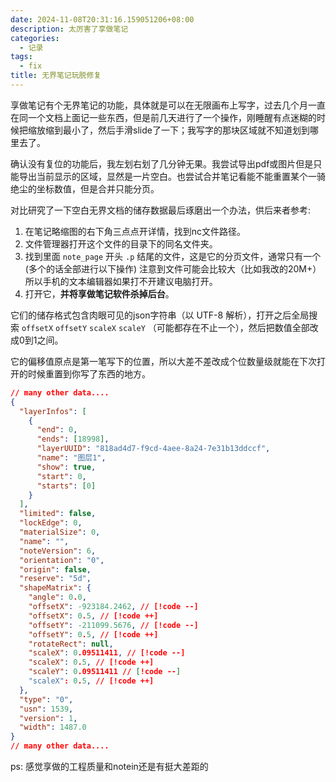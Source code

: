 ```yaml
---
date: 2024-11-08T20:31:16.159051206+08:00
description: 太厉害了享做笔记
categories:
  - 记录
tags:
  - fix
title: 无界笔记玩脱修复
---
```



享做笔记有个无界笔记的功能，具体就是可以在无限画布上写字，过去几个月一直在同一个文档上面记一些东西，但是前几天进行了一个操作，刚睡醒有点迷糊的时候把缩放缩到最小了，然后手滑slide了一下；我写字的那块区域就不知道划到哪里去了。

确认没有复位的功能后，我左划右划了几分钟无果。我尝试导出pdf或图片但是只能导出当前显示的区域，显然是一片空白。也尝试合并笔记看能不能重置某个一骑绝尘的坐标数值，但是合并只能分页。

对比研究了一下空白无界文档的储存数据最后琢磨出一个办法，供后来者参考:

1. 在笔记略缩图的右下角三点点开详情，找到nc文件路径。
2. 文件管理器打开这个文件的目录下的同名文件夹。
3. 找到里面 `note_page` 开头 `.p` 结尾的文件，这是它的分页文件，通常只有一个(多个的话全部进行以下操作)
   注意到文件可能会比较大（比如我改的20M+）所以手机的文本编辑器如果打不开建议电脑打开。
4. 打开它，**并将享做笔记软件杀掉后台**。

它们的储存格式包含肉眼可见的json字符串（以 UTF-8 解析），打开之后全局搜索 `offsetX` `offsetY` `scaleX` `scaleY` （可能都存在不止一个），然后把数值全部改成0到1之间。

它的偏移值原点是第一笔写下的位置，所以大差不差改成个位数量级就能在下次打开的时候重置到你写了东西的地方。


```json
// many other data....
{
  "layerInfos": [
    {
      "end": 0,
      "ends": [18998],
      "layerUUID": "818ad4d7-f9cd-4aee-8a24-7e31b13ddccf",
      "name": "图层1",
      "show": true,
      "start": 0,
      "starts": [0]
    }
  ],
  "limited": false,
  "lockEdge": 0,
  "materialSize": 0,
  "name": "",
  "noteVersion": 6,
  "orientation": "0",
  "origin": false,
  "reserve": "5d",
  "shapeMatrix": {
    "angle": 0.0,
    "offsetX": -923184.2462, // [!code --]
    "offsetX": 0.5, // [!code ++]
    "offsetY": -211099.5676, // [!code --]
    "offsetY": 0.5, // [!code ++]
    "rotateRect": null,
    "scaleX": 0.09511411, // [!code --]
    "scaleX": 0.5, // [!code ++]
    "scaleY": 0.09511411 // [!code --]
    "scaleX": 0.5, // [!code ++]
  },
  "type": "0",
  "usn": 1539,
  "version": 1,
  "width": 1487.0
}
// many other data....
```

ps: 感觉享做的工程质量和notein还是有挺大差距的
